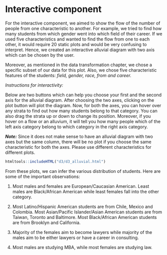 # Interactive component

For the interactive component, we aimed to show the flow of the number of people from one characteristic to another. For example, we tried to find how many students from which gender went into which field of their career. If we used five characteristics and wanted to find the flow from one to each other, it would require 20 static plots and would be very confusing to interpret. Hence, we created an interactive alluvial diagram with two axis which can be chosen by the user. 

Moreover, as mentioned in the data transformation chapter, we chose a specific subset of our data for this plot. Also, we chose five characteristic features of the students: *field, gender, race, from and career.* 


*Instructions for interactivity:* 

Below are two buttons which can help you choose your first and the second axis for the alluvial diagram. After choosing the two axes, clicking on the plot button will plot the diagram. Now, for both the axes, you can hover over any strata to find out how many students belong to that category. You can also drag the strata up or down to change its position. Moreover, if you hover on a flow or an alluvium, it will tell you how many people which of the left axis category belong to which category in the right axis category.


***Note:*** Since it does not make sense to have an alluvial diagram with two axes but the same column, there will be no plot if you choose the same characteristic for both the axes. Please use different characteristics for different plots. 


```r
htmltools::includeHTML("d3/d3_alluvial.html")
```


From these plots, we can infer the various distribution of students. Here are some of the important observations:

1.	Most males and females are European/Caucasian American. Least males are Black/African American while least females fall into the other category.

2.	Most Latino/Hispanic American students are from Chile, Mexico and Colombia. Most Asian/Pacific Islander/Asian American students are from Taiwan, Toronto and Baltimore. Most Black/African American students are from Brooklyn and California.

3.	Majority of the females aim to become lawyers while majority of the males aim to be either lawyers or have a career in consulting.

4.	Most males are studying MBA, while most females are studying law.
